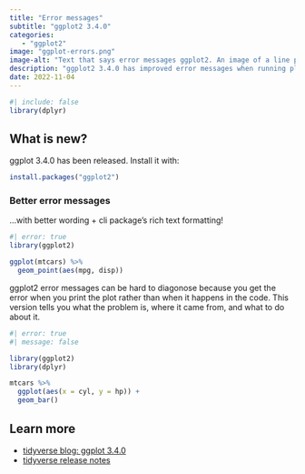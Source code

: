 ```yaml
---
title: "Error messages"
subtitle: "ggplot2 3.4.0"
categories:
   - "ggplot2"
image: "ggplot-errors.png"
image-alt: "Text that says error messages ggplot2. An image of a line plot with lines of varying widths."
description: "ggplot2 3.4.0 has improved error messages when running plots."
date: 2022-11-04
---
```


```r
#| include: false
library(dplyr)
```


## What is new?

ggplot 3.4.0 has been released. Install it with:

```r
install.packages("ggplot2")
```

### Better error messages

...with better wording + cli package's rich text formatting!

```r
#| error: true
library(ggplot2)

ggplot(mtcars) %>% 
  geom_point(aes(mpg, disp))
```

ggplot2 error messages can be hard to diagonose because you get the error when you print the plot rather than when it happens in the code. This version tells you what the problem is, where it came from, and what to do about it.

```r
#| error: true
#| message: false

library(ggplot2)
library(dplyr)

mtcars %>% 
  ggplot(aes(x = cyl, y = hp)) +
  geom_bar()
```

## Learn more

* [tidyverse blog: ggplot 3.4.0](https://www.tidyverse.org/blog/2022/11/ggplot2-3-4-0/)
* [tidyverse release notes](https://ggplot2.tidyverse.org/news/index.html)
